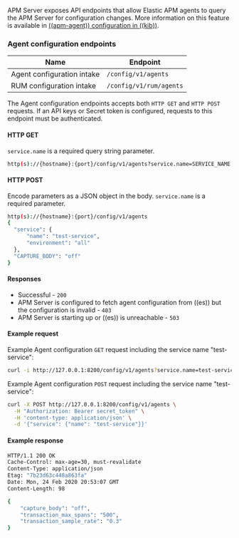 

<div id="api-config"></div>

APM Server exposes API endpoints that allow Elastic APM agents to query the APM Server for configuration changes.
More information on this feature is available in [((apm-agent)) configuration in ((kib))](((kibana-ref))/agent-configuration.html).

<div id="api-config-endpoint"></div>

### Agent configuration endpoints

| Name | Endpoint |
|---|---|
| Agent configuration intake | `/config/v1/agents` |
| RUM configuration intake | `/config/v1/rum/agents` |

The Agent configuration endpoints accepts both `HTTP GET` and `HTTP POST` requests.
If an <DocLink id="serverlessObservabilityApmApiKeys">API keys</DocLink> or <DocLink id="serverlessObservabilityApmSecretToken">Secret token</DocLink> is configured, requests to this endpoint must be authenticated.

<div id="api-config-api-get"></div>

#### HTTP GET

`service.name` is a required query string parameter.

```bash
http(s)://{hostname}:{port}/config/v1/agents?service.name=SERVICE_NAME
```

<div id="api-config-api-post"></div>

#### HTTP POST

Encode parameters as a JSON object in the body.
`service.name` is a required parameter.

```bash
http(s)://{hostname}:{port}/config/v1/agents
{
  "service": {
      "name": "test-service",
      "environment": "all"
  },
  "CAPTURE_BODY": "off"
}
```

<div id="api-config-api-response"></div>

#### Responses

* Successful - `200`
* APM Server is configured to fetch agent configuration from ((es)) but the configuration is invalid - `403`
* APM Server is starting up or ((es)) is unreachable - `503`

<div id="api-config-api-example"></div>

#### Example request

Example Agent configuration `GET` request including the service name "test-service":

```sh
curl -i http://127.0.0.1:8200/config/v1/agents?service.name=test-service
```

Example Agent configuration `POST` request including the service name "test-service":

```sh
curl -X POST http://127.0.0.1:8200/config/v1/agents \
  -H "Authorization: Bearer secret_token" \
  -H 'content-type: application/json' \
  -d '{"service": {"name": "test-service"}}'
```

<div id="api-config-api-ex-response"></div>

#### Example response

```sh
HTTP/1.1 200 OK
Cache-Control: max-age=30, must-revalidate
Content-Type: application/json
Etag: "7b23d63c448a863fa"
Date: Mon, 24 Feb 2020 20:53:07 GMT
Content-Length: 98

{
    "capture_body": "off",
    "transaction_max_spans": "500",
    "transaction_sample_rate": "0.3"
}
```
